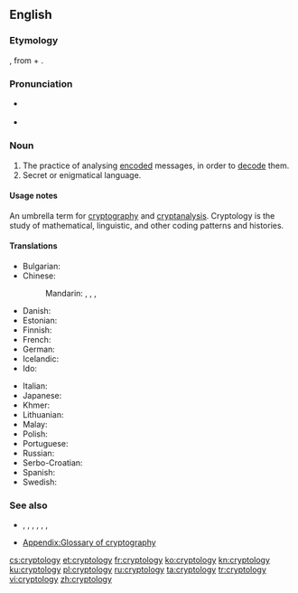 ==English==

===Etymology===
{{confix|crypto|logy|lang=en}}, from {{etyl|grc|en}} {{m|grc|κρυπτός||hidden}} + {{m|grc|λόγος||word}}.

===Pronunciation===
* {{a|UK}} {{IPA|/krɪpˈtɒl.ə.dʒi/|lang=en}}
* {{a|US}} {{IPA|/krɪpˈtɑ.lə.dʒi/|lang=en}}

===Noun===
{{en-noun|-|cryptologies}}

# The practice of analysing [[encode|encoded]] messages, in order to [[decode]] them.
# Secret or enigmatical language.
#: {{rfquotek|Johnson}}

====Usage notes====
An umbrella term for [[cryptography]] and [[cryptanalysis]]. Cryptology is the study of mathematical, linguistic, and other coding patterns and histories.

====Translations====
{{trans-top|practice of analysing messages}}
* Bulgarian: {{t|bg|криптология|f}}
* Chinese:
*: Mandarin: {{t+|cmn|密碼學|sc=Hani}}, {{t+|cmn|密码学|tr=mìmǎxué|sc=Hani}}, {{t+|cmn|密码术|sc=Hani}}, {{t+|cmn|密码术|tr=mìmǎshù|sc=Hani}}
* Danish: {{t|da|kryptologi}}
* Estonian: {{t+|et|krüptoloogia}}
* Finnish: {{t+|fi|kryptologia}}
* French: {{t+|fr|cryptologie|f}}
* German: {{t+|de|Kryptologie|f}}
* Icelandic: {{t|is|dulmálsfræði|f}}
* Ido: {{t-needed|io}}
{{trans-mid}}
* Italian: {{t+|it|crittologia|f}}
* Japanese: {{t|ja|暗号学|tr=あんごうがく, angōgaku|sc=Jpan}}
* Khmer: {{t|km|រហស្សវិទ្យា|tr=rea’hahsa’ vityie|sc=Khmr}}
* Lithuanian: {{t|lt|kriptologija|f}}
* Malay: {{t|ms|kriptologi}}
* Polish: {{t|pl|kryptologia|f}}
* Portuguese: {{t|pt|criptologia|f}}
* Russian: {{t|ru|криптоло́гия|f}}
* Serbo-Croatian: {{t+|sh|kriptologija|f}}
* Spanish: {{t|es|criptología|f}}
* Swedish: {{t+|sv|kryptologi|c}}
{{trans-bottom}}

===See also===
* {{l|en|cryptography}}, {{l|en|cryptanalysis}}, {{l|en|ciphertext}}, {{l|en|plaintext}}, {{l|en|cleartext}}, {{l|en|code}}, {{l|en|key}}
* [[Appendix:Glossary of cryptography]]

[[cs:cryptology]]
[[et:cryptology]]
[[fr:cryptology]]
[[ko:cryptology]]
[[kn:cryptology]]
[[ku:cryptology]]
[[pl:cryptology]]
[[ru:cryptology]]
[[ta:cryptology]]
[[tr:cryptology]]
[[vi:cryptology]]
[[zh:cryptology]]
